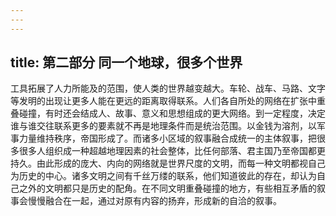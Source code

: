 ```yaml
---
---
---
```

title: 第二部分 同一个地球，很多个世界
---




工具拓展了人力所能及的范围，使人类的世界越变越大。车轮、战车、马路、文字等发明的出现让更多人能在更远的距离取得联系。人们各自所处的网络在扩张中重叠碰撞，有时还会结成人、故事、意义和思想组成的更大网络。到一定程度，决定谁与谁交往联系更多的要素就不再是地理条件而是统治范围。以金钱为溶剂，以军事力量维持秩序，帝国形成了。而诸多小区域的叙事融合成统一的主体叙事，把很多很多人组织成一种超越地理因素的社会整体，比任何部落、君主国乃至帝国都更持久。由此形成的庞大、内向的网络就是世界尺度的文明，而每一种文明都视自己为历史的中心。诸多文明之间有千丝万缕的联系，他们知道彼此的存在，却认为自己之外的文明都只是历史的配角。在不同文明重叠碰撞的地方，有些相互矛盾的叙事会慢慢融合在一起，通过对原有内容的扬弃，形成新的自洽的叙事。